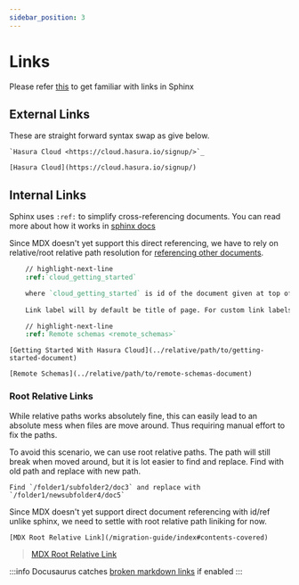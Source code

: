 ```yaml
---
sidebar_position: 3
---
```



# Links

Please refer [this](https://www.sphinx-doc.org/en/master/usage/restructuredtext/basics.html?highlight=links#hyperlinks) to get familiar with links in Sphinx

## External Links

These are straight forward syntax swap as give below.

<Tabs>
  <TabItem value="sphinx" label="Sphinx - RST" default>

    `Hasura Cloud <https://cloud.hasura.io/signup/>`_

  </TabItem>
  <TabItem value="docusaurus" label="Docusaurus - MDX">

    [Hasura Cloud](https://cloud.hasura.io/signup/)

  </TabItem>
</Tabs>

## Internal Links

Sphinx uses `:ref:` to simplify cross-referencing documents. You can read more about how it works in [sphinx docs](https://www.sphinx-doc.org/en/master/usage/restructuredtext/roles.html#ref-role)

Since MDX doesn't yet support this direct referencing, we have to rely on relative/root relative path resolution for [referencing other documents](https://docusaurus.io/docs/docs-markdown-features#referencing-other-documents).

<Tabs>
  <TabItem value="sphinx" label="Sphinx - RST" default>

```rst
    // highlight-next-line
    :ref:`cloud_getting_started`

    where `cloud_getting_started` is id of the document given at top of RST file.
    
    Link label will by default be title of page. For custom link labels, the syntax might look like below.

    // highlight-next-line
    :ref:`Remote schemas <remote_schemas>`
```

  </TabItem>
  <TabItem value="docusaurus" label="Docusaurus - MDX">

    [Getting Started With Hasura Cloud](../relative/path/to/getting-started-document)

    [Remote Schemas](../relative/path/to/remote-schemas-document)

  </TabItem>
</Tabs>

### Root Relative Links

While relative paths works absolutely fine, this can easily lead to an absolute mess when files are move around. Thus requiring manual effort to fix the paths.

To avoid this scenario, we can use root relative paths. The path will still break when moved around, but it is lot easier to find and replace. Find with old path and replace with new path.

```
Find `/folder1/subfolder2/doc3` and replace with `/folder1/newsubfolder4/doc5`
```

Since MDX doesn't yet support direct document referencing with id/ref unlike sphinx, we need to settle with root relative path liniking for now.

`[MDX Root Relative Link](/migration-guide/index#contents-covered)`

> [MDX Root Relative Link](/migration-guide/index#contents-covered)

:::info
Docusaurus catches [broken markdown links](https://docusaurus.io/docs/api/docusaurus-config#onbrokenmarkdownlinks) if enabled
:::
